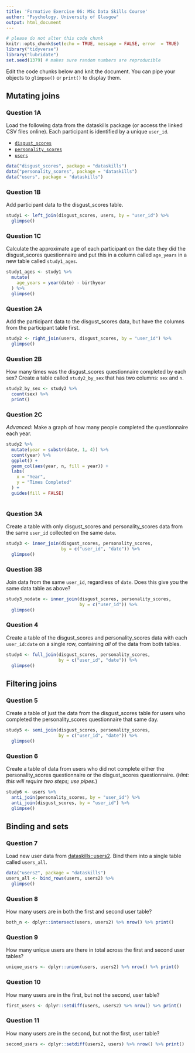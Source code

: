 ```yaml
---
title: 'Formative Exercise 06: MSc Data Skills Course'
author: "Psychology, University of Glasgow"
output: html_document
---
```


```r
# please do not alter this code chunk
knitr::opts_chunk$set(echo = TRUE, message = FALSE, error  = TRUE)
library("tidyverse")
library("lubridate")
set.seed(1379) # makes sure random numbers are reproducible
```

Edit the code chunks below and knit the document. You can pipe your objects to `glimpse()` or `print()` to display them.

## Mutating joins

### Question 1A

Load the following data from the dataskills package (or access the linked CSV files online). Each participant is identified by a unique `user_id`.

* [`disgust_scores`](https://psyteachr.github.io/msc-data-skills/data/disgust_scores.csv)
* [`personality_scores`](https://psyteachr.github.io/msc-data-skills/data/personality_scores.csv)
* [`users`](https://psyteachr.github.io/msc-data-skills/data/users.csv)


```r
data("disgust_scores", package = "dataskills")
data("personality_scores", package = "dataskills")
data("users", package = "dataskills")
```

### Question 1B

Add participant data to the disgust_scores table.

```r
study1 <- left_join(disgust_scores, users, by = "user_id") %>%
  glimpse()
```


### Question 1C

Calculate the approximate age of each participant on the date they did the disgust_scores questionnaire and put this in a column called `age_years` in a new table called `study1_ages`. 

```r
study1_ages <- study1 %>%
  mutate(
    age_years = year(date) - birthyear
  ) %>%
  glimpse()
```

### Question 2A

Add the participant data to the disgust_scores data, but have the columns from the participant table first.

```r
study2 <- right_join(users, disgust_scores, by = "user_id") %>%
  glimpse()
```


### Question 2B

How many times was the disgust_scores questionnaire completed by each sex? Create a table called `study2_by_sex` that has two columns: `sex` and `n`.

```r
study2_by_sex <- study2 %>%
  count(sex) %>%
  print()
```


### Question 2C

*Advanced*: Make a graph of how many people completed the questionnaire each year.
    
```r
study2 %>%
  mutate(year = substr(date, 1, 4)) %>%
  count(year) %>%
  ggplot() +
  geom_col(aes(year, n, fill = year)) +
  labs(
    x = "Year",
    y = "Times Completed"
  ) +
  guides(fill = FALSE)
  
```
    

### Question 3A

Create a table with only disgust_scores and personality_scores data from the same `user_id` collected on the same `date`.

```r
study3 <- inner_join(disgust_scores, personality_scores, 
                     by = c("user_id", "date")) %>%
  glimpse()
```


### Question 3B

Join data from the same `user_id`, regardless of `date`. Does this give you the same data table as above?
    
```r
study3_nodate <- inner_join(disgust_scores, personality_scores, 
                            by = c("user_id")) %>%
  glimpse()
```


### Question 4

Create a table of the disgust_scores and personality_scores data with each `user_id:date` on a single row, containing _all_ of the data from both tables.

    
```r
study4 <- full_join(disgust_scores, personality_scores, 
                    by = c("user_id", "date")) %>%
  glimpse()
```

## Filtering joins

### Question 5

Create a table of just the data from the disgust_scores table for users who completed the personality_scores questionnaire that same day.
    
```r
study5 <- semi_join(disgust_scores, personality_scores, 
                    by = c("user_id", "date")) %>%
  glimpse()
```

    
### Question 6

Create a table of data from users who did not complete either the personality_scores questionnaire or the disgust_scores questionnaire. (_Hint: this will require two steps; use pipes._)

    
```r
study6 <- users %>%
  anti_join(personality_scores, by = "user_id") %>%
  anti_join(disgust_scores, by = "user_id") %>%
  glimpse()
```

## Binding and sets

### Question 7

Load new user data from [dataskills::users2](https://psyteachr.github.io/msc-data-skills/data/users2.csv). Bind them into a single table called `users_all`.

```r
data("users2", package = "dataskills")
users_all <- bind_rows(users, users2) %>%
  glimpse()
```


### Question 8

How many users are in both the first and second user table?
    
```r
both_n <- dplyr::intersect(users, users2) %>% nrow() %>% print()
```

### Question 9

How many unique users are there in total across the first and second user tables?

```r
unique_users <- dplyr::union(users, users2) %>% nrow() %>% print()
```

### Question 10

How many users are in the first, but not the second, user table?

```r
first_users <- dplyr::setdiff(users, users2) %>% nrow() %>% print()
```

### Question 11

How many users are in the second, but not the first, user table?

```r
second_users <- dplyr::setdiff(users2, users) %>% nrow() %>% print()
```

